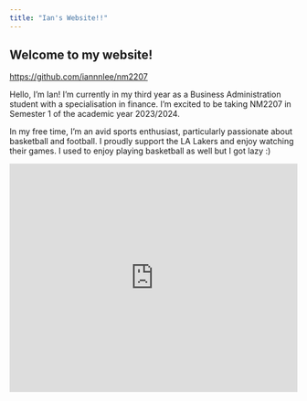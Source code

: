 ```yaml
---
title: "Ian's Website!!"
---
```


## Welcome to my website!

[https://github.com/iannnlee/nm2207](https://github.com/iannnlee/nm2207)

Hello, I'm Ian! 
I'm currently in my third year as a Business Administration student with a specialisation in finance. I'm excited to be taking NM2207 in Semester 1 of the academic year 2023/2024. 

In my free time, I'm an avid sports enthusiast, particularly passionate about basketball and football. I proudly support the LA Lakers and enjoy watching their games. I used to enjoy playing basketball as well but I got lazy :)


<iframe height="400" width="100%" frameborder="no" src="https://iannnlee.shinyapps.io/IanShinyApp/"> </iframe>
